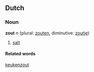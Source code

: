 ==Dutch==
===Noun===
'''zout''' ''n'' (plural: [[zouten]], diminutive: [[zoutje]])

# [[salt]]

====Related words====
[[keukenzout]]